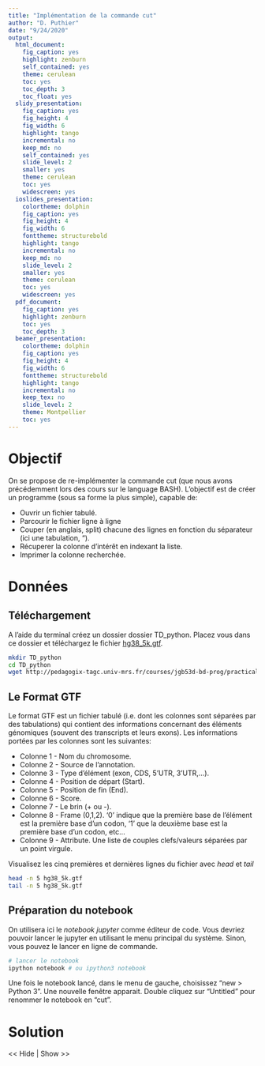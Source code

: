 ```yaml
---
title: "Implémentation de la commande cut"
author: "D. Puthier"
date: "9/24/2020"
output:
  html_document:
    fig_caption: yes
    highlight: zenburn
    self_contained: yes
    theme: cerulean
    toc: yes
    toc_depth: 3
    toc_float: yes
  slidy_presentation:
    fig_caption: yes
    fig_height: 4
    fig_width: 6
    highlight: tango
    incremental: no
    keep_md: no
    self_contained: yes
    slide_level: 2
    smaller: yes
    theme: cerulean
    toc: yes
    widescreen: yes
  ioslides_presentation:
    colortheme: dolphin
    fig_caption: yes
    fig_height: 4
    fig_width: 6
    fonttheme: structurebold
    highlight: tango
    incremental: no
    keep_md: no
    slide_level: 2
    smaller: yes
    theme: cerulean
    toc: yes
    widescreen: yes
  pdf_document:
    fig_caption: yes
    highlight: zenburn
    toc: yes
    toc_depth: 3
  beamer_presentation:
    colortheme: dolphin
    fig_caption: yes
    fig_height: 4
    fig_width: 6
    fonttheme: structurebold
    highlight: tango
    incremental: no
    keep_tex: no
    slide_level: 2
    theme: Montpellier
    toc: yes
---
```



<script type="">
    $(function() {
        $(".hideshow").click(function() {
                $(this).parent().find(".exo").toggle();
        });

    })
</script>

<style>
.exo {
  display:none;
}

pre:not(.sourceCode) > code {
  background-color: white !important;
  color: grey !important;
}

hr {
  color: grey !important;
}
</style>


# Objectif

On se propose de re-implémenter la commande cut (que nous avons précédemment lors des cours sur le language BASH). L'objectif est de créer un programme (sous sa forme la plus simple), capable de:
  
  - Ouvrir un fichier tabulé.
  - Parcourir le fichier ligne à ligne 
  - Couper (en anglais, split) chacune des lignes en fonction du séparateur (ici une tabulation, "\t").
  - Récuperer la colonne d'intérêt en indexant la liste.
  - Imprimer la colonne recherchée.

# Données

## Téléchargement

A l'aide du terminal créez un dossier dossier TD_python. Placez vous dans ce dossier et téléchargez le fichier [hg38_5k.gtf](http://pedagogix-tagc.univ-mrs.fr/courses/jgb53d-bd-prog/practicals/data/hg38_5k.gtf). 


```bash
mkdir TD_python
cd TD_python
wget http://pedagogix-tagc.univ-mrs.fr/courses/jgb53d-bd-prog/practicals/data/hg38_5k.gtf
```

## Le Format GTF

Le format GTF est un fichier tabulé (i.e. dont les colonnes sont séparées par des tabulations) qui contient des informations concernant des éléments génomiques (souvent des transcripts et leurs exons). Les informations portées par les colonnes sont les suivantes:

- Colonne 1 - Nom du chromosome.
- Colonne 2 - Source de l'annotation.
- Colonne 3 - Type d'élément (exon, CDS, 5'UTR, 3'UTR,...).
- Colonne 4 - Position de départ (Start).
- Colonne 5 - Position de fin (End).
- Colonne 6 - Score.
- Colonne 7 - Le brin (+ ou -).
- Colonne 8 - Frame (0,1,2). '0' indique que la première base de l'élément est la première base d'un codon, '1' que la deuxième base est la première base d'un codon, etc...
- Colonne 9 - Attribute. Une liste de couples clefs/valeurs séparées par un point virgule.

Visualisez les cinq premières  et  dernières lignes du fichier avec *head* et *tail*

```bash
head -n 5 hg38_5k.gtf
tail -n 5 hg38_5k.gtf
```

## Préparation du notebook

On utilisera ici le *notebook jupyter* comme éditeur de code. Vous devriez pouvoir lancer le jupyter en utilisant le menu principal du système. Sinon, vous pouvez le lancer en ligne de commande.

```bash
# lancer le notebook
ipython notebook # ou ipython3 notebook
```

Une fois le notebook lancé, dans le menu de gauche, choisissez "new > Python 3". Une nouvelle fenêtre apparait. Double cliquez sur "Untitled" pour renommer le notebook en "cut". 



# Solution

<div class="hideshow"> << Hide | Show >> </div>
<div class="exo">
```python
# -*- coding: utf-8 -*-
# La ligne précédente permet d'utiliser des caractères accentués
# dans les commentaires

# La colonne qu l'on souhaite imprimer
col_to_print = 4

# On ouvre le fichier
# Adaptez le chemin en fonction de la localisation du
# file_handler est un objet 'file'. C'est un objet capable de lire 
# les lignes d'un fichier.

file_handler = open("hg38_5k.gtf", "r")

# Dans la structure for ci-dessous,
# line est une variable renvoyée 
# par file_handler. On parcours donc
# le fichier ligne à ligne

for line in file_handler:

        # A chaque itération/ligne,
        # On découpe la chaîne de caractère
        # sur le séparateur tabulation (\t).
        column = line.split("\t")
        # column[0] si l'on veut la première colonne
        print(column[ col_to_print - 1])
```
</div>